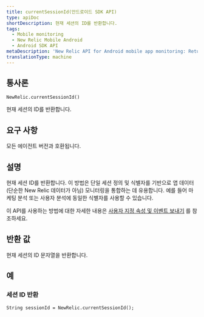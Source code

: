 ```yaml
---
title: currentSessionId(안드로이드 SDK API)
type: apiDoc
shortDescription: 현재 세션의 ID를 반환합니다.
tags:
  - Mobile monitoring
  - New Relic Mobile Android
  - Android SDK API
metaDescription: 'New Relic API for Android mobile app monitoring: Return the ID of session.'
translationType: machine
---
```


## 통사론

```
NewRelic.currentSessionId()
```

현재 세션의 ID를 반환합니다.

## 요구 사항

모든 에이전트 버전과 호환됩니다.

## 설명

현재 세션 ID를 반환합니다. 이 방법은 단일 세션 정의 및 식별자를 기반으로 앱 데이터(단순한 New Relic 데이터가 아님) 모니터링을 통합하는 데 유용합니다. 예를 들어 마케팅 분석 또는 사용자 분석에 동일한 식별자를 사용할 수 있습니다.

이 API를 사용하는 방법에 대한 자세한 내용은 [사용자 지정 속성 및 이벤트 보내기](/docs/mobile-monitoring/new-relic-mobile-android/install-configure/work-android-sdk-api#attributes-events-insights) 를 참조하세요.

## 반환 값

현재 세션의 ID 문자열을 반환합니다.

## 예

### 세션 ID 반환

```
String sessionId = NewRelic.currentSessionId();
```